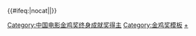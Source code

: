{{Navbox
|name  = 中国电影金鸡奖终身成就奖
|title = [[中国电影金鸡奖]][[中国电影金鸡奖终身成就奖|终身成就奖]]
|titlestyle = background: gold
|groupstyle = background: gold
|bodyclass = hlist
|group1=2000年代
|list1=
* 2004：[[汤晓丹]]
* 2005：[[谢铁骊]]、[[谢晋|谢　晋]]
* 2007：[[陆柱国]]、[[张瑞芳]]
* 2008：[[袁乃晨]]、[[陈强 (演員)|陈　强]]
* 2009：[[于藍|于　蓝]]、[[秦怡|秦　怡]]

|group2=2010年代
|list2=
* 2010：[[于洋 (1930年)|于　洋]]、[[田华|田　华]]
* 2011：[[向隽殊]]、[[傅正义 (影视剪辑师)|傅正义]]
* 2012：[[王为一]]、[[严寄洲]]
* 2013：[[于敏 (电影家)|于敏]]、[[刘学尧]] 
* 2014：[[程季华]]、[[王心刚]]、[[庞学勤]]、[[史超]]
* 2015：[[张良 (演员)|张良]]、[[王曉棠]]
* 2016：[[陶玉玲]]、[[葛存壮]]、[[梁信]]、[[谢芳]]
* 2017：[[刘世龙 (演员)|刘世龙]]、[[玛拉沁夫]]、[[牛犇]]
* 2018：[[郑国恩 (导演)|郑国恩]]、[[祝希娟]]、[[张勇手]]
* 2019：[[杨在葆]]、[[王铁成]]、[[许还山]]

|group3=2020年代
|list3=
* 2020：[[丁荫楠]]、[[赵焕章]]、[[金迪 (演员)|金迪]]
* 2021：[[李前宽]]、[[吕其明]]、[[张鑫炎]]

|below = {{中国电影金鸡奖奖项模板}}

|belowstyle = background: #FFEBCD; text-align: center

}}<includeonly>{{#ifeq:{{{1}}}|nocat||[[Category:中国电影金鸡奖终身成就奖得主]]}}</includeonly><noinclude>
{{collapsible option}}
[[Category:金鸡奖模板]]
[[Category:中国电影金鸡奖终身成就奖得主|+]]
</noinclude>